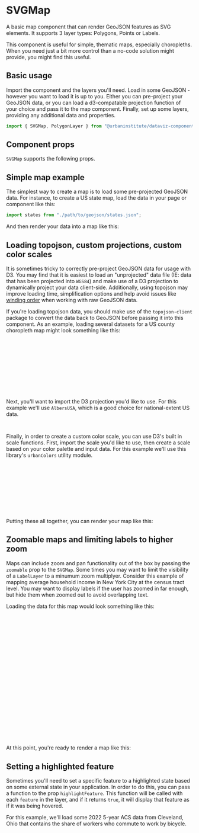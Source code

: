 
<Meta component={Stories.SVGMap} of={Stories} />

# SVGMap

A basic map component that can render GeoJSON features as SVG elements. It supports 3 layer types: Polygons, Points or Labels.

This component is useful for simple, thematic maps, especially choropleths. When you need just a bit more control than a no-code solution might provide, you might find this useful. 

## Basic usage

Import the component and the layers you'll need. Load in some GeoJSON - however you want to load it is up to you. Either you can pre-project your GeoJSON data, or you can load a d3-compatable projection function of your choice and pass it to the map component. Finally, set up some layers, providing any additional data and properties.

```javascript
import { SVGMap, PolygonLayer } from "@urbaninstitute/dataviz-components";
```

## Component props

`SVGMap` supports the following props.

<Controls />

## Simple map example

The simplest way to create a map is to load some pre-projected GeoJSON data. For instance, to create a US state map, load the data in your page or component like this:

```javascript
import states from "./path/to/geojson/states.json";
```

And then render your data into a map like this:

<Canvas of={Stories.SimpleMap} sourceState="shown"/>

## Loading topojson, custom projections, custom color scales

It is sometimes tricky to correctly pre-project GeoJSON data for usage with D3. You may find that it is easiest to load an "unprojected" data file (IE: data that has been projected into `WGS84`) and make use of a D3 projection to dynamically project your data client-side. Additionally, using topojson may improve loading time, simplification options and help avoid issues like [winding order](https://observablehq.com/@d3/winding-order) when working with raw GeoJSON data. 

If you're loading topojson data, you should make use of the `topojson-client` package to convert the data back to GeoJSON before passing it into this component. As an example, loading several datasets for a US county choropleth map might look something like this:

```javascript
// import topojson library
import topojson from "topojson-client";

// import prepared topojson data
import county_air_quality_topo from "../path/to/topojson/county_air_quality_topo.json";
import us_cities from "./path/to/topojson/us_cities.json";

// convert topojson back to GeoJSON
const county_air_quality = topojson.feature(county_air_quality_topo, "county_air_quality_geo");
const us_cities_geo = topojson.feature(us_cities, "us_cities");
```

Next, you'll want to import the D3 projection you'd like to use. For this example we'll use `AlbersUSA`, which is a good choice for national-extent US data.

```javascript
import { geoAlbersUSA } from "d3-geo";
```

Finally, in order to create a custom color scale, you can use D3's built in scale functions. First, import the scale you'd like to use, then create a scale based on your color palette and input data. For this example we'll use this library's `urbanColors` utility module.

```javascript
// import scale
import { scaleQuantile } from "d3-scale";
// import color palette utility
import { urbanColors } from "@urbaninstitute/dataviz-components";

// create a scale for the map
let airQualityScale = scaleQuantile()
  .domain(county_air_quality.features.map((d) => d.properties.index_air_quality))
  .range(urbanColors.getDivergingColors());
```

Putting these all together, you can render your map like this:

<Canvas of={Stories.ZoomableCountyChoropleth} sourceState="shown"/>

## Zoomable maps and limiting labels to higher zoom

Maps can include zoom and pan functionality out of the box by passing the `zoomable` prop to the `SVGMap`. Some times you may want to limit the visibility of a `LabelLayer` to a minumum zoom multiplyer. Consider this example of mapping average household income in New York City at the census tract level. You may want to display labels if the user has zoomed in far enough, but hide them when zoomed out to avoid overlapping text.

Loading the data for this map would look something like this:

```javascript
// import topojson library
import topojson from "topojson-client";

// load prepared topojson
import nyc_income_topo from "./path/to/topojson/nyc_income_topo.json";
import nyc_ntas from "./path/to/topojson/nyc_ntas.json";

// load color utility to create a custom scale
import { urbanColors } from "$lib/utils";

// use Mercator projection for this map
import { geoMercator } from "d3-geo";

// Import a D3 scale function
import { scaleQuantize } from "d3-scale";
// Import the extent utility from d3-array to compute the scale
import { extent } from "d3-array";
const nyc_income = topojson.feature(nyc_income_topo, "nyc_income_geo1");
const nyc_neighborhoods = topojson.feature(nyc_ntas, "nyc_ntas");

const incomeScale = scaleQuantize()
  .domain(extent(nyc_income.features, (d) => d.properties.estimate))
  .range(urbanColors.getGreens());
```

At this point, you're ready to render a map like this:

<Canvas of={Stories.LabelsWithMinZoom} sourceState="shown" />

## Setting a highlighted feature

Sometimes you'll need to set a specific feature to a highlighted state based on some external state in your application. In order to do this, you can pass a function to the prop `highlightFeature`. This function will be called with each `feature` in the layer, and if it returns `true`, it will display that feature as if it was being hovered.

For this example, we'll load some 2022 5-year ACS data from Cleveland, Ohio that contains the share of workers who commute to work by bicycle.

```javascript
import topojson from "topojson-client";
import cleveland_bike_data_topo from "./path/top/topojson/cleveland_bike_to_work.json";
import { urbanColors } from "$lib/utils";
import { geoMercator, geoAlbersUsa } from "d3-geo";
import { scaleQuantize, scaleQuantile, scaleLinear } from "d3-scale";
import { extent, max } from "d3-array";

const cleveland_bike_data = topojson.feature(cleveland_bike_data_topo, "cleveland_bike_to_work");
const clevelandBikeScale = scaleQuantize()
    .domain(extent(cleveland_bike_data.features, (d) => d.properties.bike_to_work))
    .range(urbanColors.getMapBlues());
let clevelandHighlight = "39035197700";
```
<Canvas of={Stories.FeatureHighlight} sourceState="shown" />

